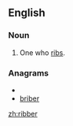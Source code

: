 ==English==

===Noun===
{{en-noun}}

#One who [[rib]]s.

===Anagrams===
* {{alphagram|bbeirr}}
* [[briber#English|briber]]

[[zh:ribber]]